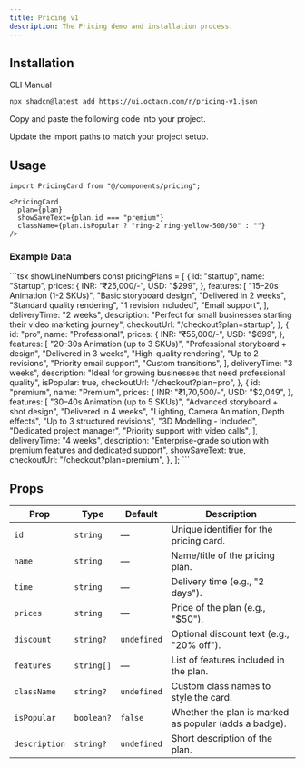 ```yaml
---
title: Pricing v1
description: The Pricing demo and installation process.
---
```


<BlockDisplay name="pricing-v1-demo" />

## Installation

<CodeTabs>

<TabsList>
  <TabsTrigger value="cli">CLI</TabsTrigger>
  <TabsTrigger value="manual">Manual</TabsTrigger>
</TabsList>

<TabsContent value="cli">

```bash
npx shadcn@latest add https://ui.octacn.com/r/pricing-v1.json
```

</TabsContent>

<TabsContent value="manual">

<Steps>

<Step>Copy and paste the following code into your project.</Step>

<ComponentSource name="pricing-v1" title="components/pricing.tsx" />

<Step>Update the import paths to match your project setup.</Step>

</Steps>

</TabsContent>

</CodeTabs>

## Usage

```tsx showLineNumbers
import PricingCard from "@/components/pricing";
```

```tsx showLineNumbers
<PricingCard
  plan={plan}
  showSaveText={plan.id === "premium"}
  className={plan.isPopular ? "ring-2 ring-yellow-500/50" : ""}
/>
```
### Example Data
<CodeCollapsibleWrapper>
```tsx showLineNumbers
const pricingPlans = [
  {
    id: "startup",
    name: "Startup",
    prices: {
      INR: "₹25,000/-",
      USD: "$299",
    },
    features: [
      "15–20s Animation (1-2 SKUs)",
      "Basic storyboard design",
      "Delivered in 2 weeks",
      "Standard quality rendering",
      "1 revision included",
      "Email support",
    ],
    deliveryTime: "2 weeks",
    description:
      "Perfect for small businesses starting their video marketing journey",
    checkoutUrl: "/checkout?plan=startup",
  },
  {
    id: "pro",
    name: "Professional",
    prices: {
      INR: "₹55,000/-",
      USD: "$699",
    },
    features: [
      "20–30s Animation (up to 3 SKUs)",
      "Professional storyboard + design",
      "Delivered in 3 weeks",
      "High-quality rendering",
      "Up to 2 revisions",
      "Priority email support",
      "Custom transitions",
    ],
    deliveryTime: "3 weeks",
    description:
      "Ideal for growing businesses that need professional quality",
    isPopular: true,
    checkoutUrl: "/checkout?plan=pro",
  },
  {
    id: "premium",
    name: "Premium",
    prices: {
      INR: "₹1,70,500/-",
      USD: "$2,049",
    },
    features: [
      "30–40s Animation (up to 5 SKUs)",
      "Advanced storyboard + shot design",
      "Delivered in 4 weeks",
      "Lighting, Camera Animation, Depth effects",
      "Up to 3 structured revisions",
      "3D Modelling - Included",
      "Dedicated project manager",
      "Priority support with video calls",
    ],
    deliveryTime: "4 weeks",
    description:
      "Enterprise-grade solution with premium features and dedicated support",
    showSaveText: true,
    checkoutUrl: "/checkout?plan=premium",
  },
];
```
</CodeCollapsibleWrapper>


## Props
| Prop          | Type       | Default     | Description                                           |
| ------------- | ---------- | ----------- | ----------------------------------------------------- |
| `id`          | `string`   | —           | Unique identifier for the pricing card.               |
| `name`        | `string`   | —           | Name/title of the pricing plan.                       |
| `time`        | `string`   | —           | Delivery time (e.g., "2 days").                       |
| `prices`      | `string`   | —           | Price of the plan (e.g., "$50").                      |
| `discount`    | `string?`  | `undefined` | Optional discount text (e.g., "20% off").             |
| `features`    | `string[]` | —           | List of features included in the plan.                |
| `className`   | `string?`  | `undefined` | Custom class names to style the card.                 |
| `isPopular`   | `boolean?` | `false`     | Whether the plan is marked as popular (adds a badge). |
| `description` | `string?`  | `undefined` | Short description of the plan.                        |
